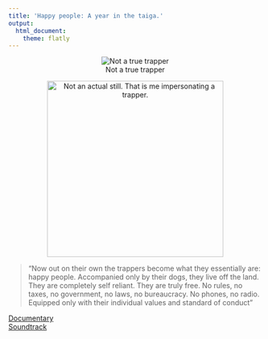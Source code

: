 ```yaml
---
title: 'Happy people: A year in the taiga.'
output:
  html_document:
    theme: flatly
---
```


<center>
![Not a true trapper](https://dl.dropboxusercontent.com/s/ngvcb7qxjglikfd/DSC07370.JPG?dl=0 =350px)

<img src="https://dl.dropboxusercontent.com/s/ngvcb7qxjglikfd/DSC07370.JPG?dl=0" alt="Not an actual still. That is me impersonating a trapper." style="width: 350px;"/>

</center>

> "Now out on their own the trappers become what they essentially are: happy people. Accompanied only by their dogs, they live off the land. They are completely self reliant. They are truly free. No rules, no taxes, no government, no laws, no bureaucracy. No phones, no radio. Equipped only with their individual values and standard of conduct"

[Documentary](http://www.netflix.com/search/happy%20people)  
[Soundtrack](http://scorerevolution.com/scores/e8457d8c2f67376929c89a5efe26b418/happy-people-a-year-in-the-taiga)